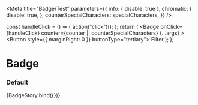

<Meta
  title="Badge/Test"
  parameters={{
    info: { disable: true },
    chromatic: {
      disable: true,
    },
    counterSpecialCharacters: specialCharacters,
  }}
/>

  const handleClick = () => {
    action("click")();
  };
  return (
    <Badge
      onClick={handleClick}
      counter={counter || counterSpecialCharacters}
      {...args}
    >
      <Button style={{ marginRight: 0 }} buttonType="tertiary">
        Filter
      </Button>
    </Badge>
  );
};

# Badge

### Default

<Preview>
  <Story
    name="default"
    args={{
      counter: 1,
      counterSpecialCharacters: undefined,
    }}
  >
    {BadgeStory.bind({})}
  </Story>
</Preview>
